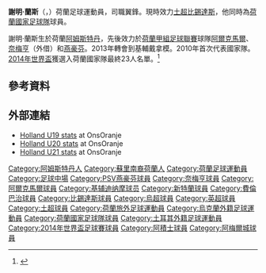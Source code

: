 {{noteTA
|G1=足球
|G2=UEFA
|G3=EPL
|T=zh-hk:謝明·蘭斯;zh-cn:杰雷曼·朗斯
|1=zh-hk:謝明·蘭斯;zh-cn:杰雷曼·朗斯
}}
{{Infobox football biography
|           name = 謝明·蘭斯<br>''Jeremain Lens''
|          image =Jeremain Lens 2015.jpg
|        caption = 
|       fullname = Jeremain Marciano Lens<ref>{{cite news
| title = 2014 FIFA World Cup Brazil: List of Players
| url = http://www.fifadata.com/document/fwc/2014/pdf/fwc_2014_squadlists.pdf
| publisher = FIFA
| format = PDF
| page = 25
| date = 11 June 2014
| accessdate = 11 June 2014
| archive-date = 2015-06-11
| archive-url = https://web.archive.org/web/20150611133541/http://www.uefa.com/uefachampionsleague/news/newsid%3D2255077.html
| dead-url = no
}}</ref>
|     birth_date = {{birth date and age|1987|11|24|df=y}}
|    birth_place = {{NET}}[[阿姆斯特丹|阿姆斯特丹]]
|         height = {{height|m=1.78}}
|       position = 翼鋒
| currentclub = [[法蒂赫卡拉古拉克體育會|卡拉古拉克]] ([[比錫達斯體育會|比錫達斯]]外借)
| clubnumber = 77
|    youthyears1 =           |youthclubs1 = Spartaan
|    youthyears2 =           |youthclubs2 = [[阿積士|阿積士]]
|    youthyears3 =           |youthclubs3 = [[阿梅爾城足球會|阿梅爾城]]
|    youthyears4 =           |youthclubs4 = [[阿爾克馬爾足球會|阿爾克馬爾]] 
|         years1 = 2006–2010 |clubs1 = [[阿爾克馬爾足球會|阿爾克馬爾]]|caps1 = 55 |goals1 = 13
|         years2 = 2007–2008 |clubs2 = → [[奈梅亨足球會|奈梅亨]] (外借) |caps2 = 31 |goals2 =  9
|         years3 = 2010–2013 |clubs3 = [[燕豪芬足球會|燕豪芬]]       |caps3 = 96 |goals3 = 34
|         years4 = 2013–2015 |clubs4 = [[基輔戴拿模|基輔戴拿模]]               |caps4 = 49 |goals4 = 10
|         years5 = 2015–2018     |clubs5 = [[桑德兰足球俱乐部|新特蘭]]    |caps5 = 20  |goals5 =  3
|         years6 = 2016–2017     |clubs6 = → [[費倫巴治體育會|費倫巴治]]  (外借)     |caps6 = 26 |goals6 = 4
|         years7 = 2017–2018     |clubs7= → [[比錫達斯體育會|比錫達斯]] (外借)               |caps7 = 24 | goals7 = 1
| years8 = 2018–
| clubs8 = [[比錫達斯體育會|比錫達斯]]
| caps8 = 53
| goals8 = 4
| years9 = 2021–
| clubs9 = → [[法蒂赫卡拉古拉克體育會|卡拉古拉克]] (外借)
| caps9 = 16
| goals9 = 3
| nationalyears1 = 2006      |nationalteam1 = 荷蘭U19 |nationalcaps1 = 2 | nationalgoals1 = 1
| nationalyears2 = 2006–2007 |nationalteam2 = 荷蘭U20 | nationalcaps2 = 4 | nationalgoals2 = 0 
| nationalyears3 = 2007–2008 |nationalteam3 = [[荷蘭21歲以下國家足球隊|荷蘭U21]] |nationalcaps3 = 5 |nationalgoals3  = 0
| nationalyears4 = 2010– |nationalteam4 = [[荷蘭國家足球隊|荷蘭]] |nationalcaps4 =34 |nationalgoals4 = 8
|       pcupdate = 7 October 2018
|       ntupdate = 9 June 2017
}}
'''謝明·蘭斯'''（{{lang-nl|'''Jeremain Lens'''}}，{{bd|1987年|11月24日|}}）荷蘭足球運動員，司職翼鋒。現時效力[[土超|土超]][[比錫達斯體育會|比錫達斯]]，他同時為[[荷蘭國家足球隊|荷蘭國家足球隊]]球員。

謝明·蘭斯生於荷蘭[[阿姆斯特丹|阿姆斯特丹]]，先後效力於[[荷蘭甲組足球聯賽|荷蘭甲組足球聯賽]]球隊[[阿爾克馬爾足球會|阿爾克馬爾]]、[[奈梅亨足球會|奈梅亨]]（外借）和[[燕豪芬足球會|燕豪芬]]。2013年轉會到基輔戴拿模。2010年首次代表國家隊。[[2014年世界盃|2014年世界盃]]獲選入荷蘭國家隊最終23人名單。<ref>{{Cite web |url=http://worldcup2014.appledaily.com/realtime/all/latest/20140531/52534987 |title=荷蘭點世盃大軍 星級戰將悉數入選 |accessdate=2014-06-19 |archive-date=2014-07-14 |archive-url=https://web.archive.org/web/20140714145459/http://worldcup2014.appledaily.com/realtime/all/latest/20140531/52534987 |dead-url=no }}</ref>

==參考資料==
{{reflist}}

==外部連結==
{{Commons category|Jeremain Lens}}
*[http://www.onsoranje.nl/team-statistieken/teams/speler/20/50a3c208-be251858-319416 Holland U19 stats]{{Wayback|url=http://www.onsoranje.nl/team-statistieken/teams/speler/20/50a3c208-be251858-319416 |date=20160118060343 }} at OnsOranje {{Nl icon}}
*[http://www.onsoranje.nl/team-statistieken/teams/speler/19/50a3c208-be251858-319416 Holland U20 stats]{{Wayback|url=http://www.onsoranje.nl/team-statistieken/teams/speler/19/50a3c208-be251858-319416 |date=20160304045610 }} at OnsOranje {{Nl icon}}
*[http://www.onsoranje.nl/team-statistieken/teams/speler/25/50a3c208-be251858-319416 Holland U21 stats]{{Wayback|url=http://www.onsoranje.nl/team-statistieken/teams/speler/25/50a3c208-be251858-319416 |date=20160304035226 }} at OnsOranje {{Nl icon}}

{{2014年世界盃足球賽荷蘭參賽名單}}

{{DEFAULTSORT:Lens, Jeremain}}
[[Category:阿姆斯特丹人|Category:阿姆斯特丹人]]
[[Category:蘇里南裔荷蘭人|Category:蘇里南裔荷蘭人]]
[[Category:荷蘭足球運動員|Category:荷蘭足球運動員]]
[[Category:足球中場|Category:足球中場]]
[[Category:PSV燕豪芬球員|Category:PSV燕豪芬球員]]
[[Category:奈梅亨球員|Category:奈梅亨球員]]
[[Category:阿爾克馬爾球員|Category:阿爾克馬爾球員]]
[[Category:基辅迪纳摩球员|Category:基辅迪纳摩球员]]
[[Category:新特蘭球員|Category:新特蘭球員]]
[[Category:費倫巴治球員|Category:費倫巴治球員]]
[[Category:比錫達斯球員|Category:比錫達斯球員]]
[[Category:烏超球員|Category:烏超球員]]
[[Category:英超球員|Category:英超球員]]
[[Category:土超球員|Category:土超球員]]
[[Category:荷蘭旅外足球運動員|Category:荷蘭旅外足球運動員]]
[[Category:烏克蘭外籍足球運動員|Category:烏克蘭外籍足球運動員]]
[[Category:荷蘭國家足球隊球員|Category:荷蘭國家足球隊球員]]
[[Category:土耳其外籍足球運動員|Category:土耳其外籍足球運動員]]
[[Category:2014年世界盃足球賽球員|Category:2014年世界盃足球賽球員]]
[[Category:阿積士球員|Category:阿積士球員]]
[[Category:阿梅爾城球員|Category:阿梅爾城球員]]